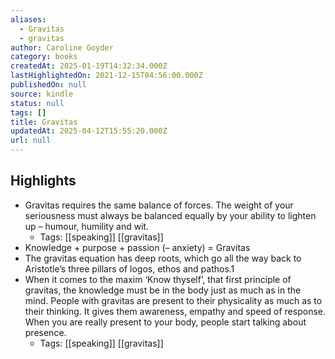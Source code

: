 ```yaml
---
aliases:
  - Gravitas
  - gravitas
author: Caroline Goyder
category: books
createdAt: 2025-01-19T14:32:34.000Z
lastHighlightedOn: 2021-12-15T04:56:00.000Z
publishedOn: null
source: kindle
status: null
tags: []
title: Gravitas
updatedAt: 2025-04-12T15:55:20.000Z
url: null
---
```

## Highlights

- Gravitas requires the same balance of forces. The weight of your seriousness must always be balanced equally by your ability to lighten up – humour, humility and wit.
    - Tags: [[speaking]] [[gravitas]]
- Knowledge + purpose + passion (– anxiety) = Gravitas
- The gravitas equation has deep roots, which go all the way back to Aristotle’s three pillars of logos, ethos and pathos.1
- When it comes to the maxim ‘Know thyself’, that first principle of gravitas, the knowledge must be in the body just as much as in the mind. People with gravitas are present to their physicality as much as to their thinking. It gives them awareness, empathy and speed of response. When you are really present to your body, people start talking about presence.
    - Tags: [[speaking]] [[gravitas]]
